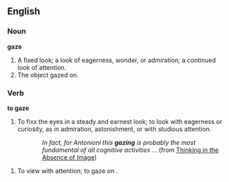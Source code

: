 ==English==

===Noun===

'''gaze'''

#A fixed look; a look of eagerness, wonder, or admiration; a continued look of attention.
#The object gazed on.

===Verb===

'''to gaze'''

#To fixx the eyes in a steady and earnest look; to look with eagerness or curiosity, as in admiration, astonishment, or with studious attention.
::<i>In fact, for Antonioni this <b>gazing</b> is probably the most fundamental of all cognitive activities ...</i> (from [http://www.italian.ucla.edu/faculty/harrison/Essays/Antonioni.htm Thinking in the Absence of Image])

#To view with attention; to gaze on .